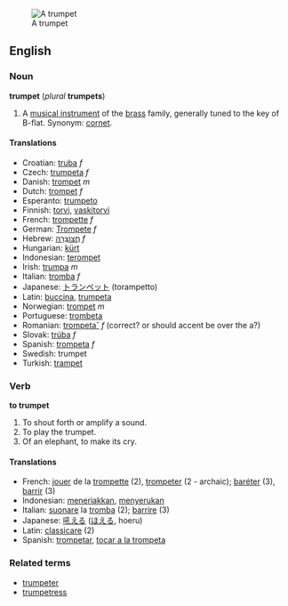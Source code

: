 [[Image:Trumpet.jpg|thumb|right|A trumpet]]
==English==
=== Noun ===
'''trumpet''' (''plural'' '''trumpets''')

# A [[musical instrument]] of the [[brass]] family, generally tuned to the key of B-flat. Synonym: [[cornet]].

====Translations====
*Croatian: [[truba]] ''f''
*Czech: [[trumpeta]] ''f''
*Danish: [[trompet]] ''m''
*Dutch: [[trompet]] ''f''
*Esperanto: [[trumpeto]]
*Finnish: [[torvi]], [[vaskitorvi]]
*French: [[trompette]] ''f''
*German: [[Trompete]] ''f''
*Hebrew: [[חצוצרה|חֲצוֹצְרָה]] ''f''
*Hungarian: [[kürt]]
*Indonesian: [[terompet]]
*Irish: [[trumpa]] ''m''
*Italian: [[tromba]] ''f''
*Japanese: [[トランペット]] (torampetto)
*Latin: [[buccina]], [[trumpeta]]
*Norwegian: [[trompet]] ''m''
*Portuguese: [[trombeta]]
*Romanian: [[trompeta˘]] ''f''  (correct?  or should accent be over the a?)
*Slovak: [[trúba]] ''f''
*Spanish: [[trompeta]] ''f''
*Swedish: trumpet
*Turkish: [[trampet]]

=== Verb ===
'''to trumpet'''
# To shout forth or amplify a sound.  <!--is this transitive?-->
# To play the trumpet.
# Of an elephant, to make its cry.

==== Translations ====
*French: [[jouer]] de la [[trompette]] (2), [[trompeter]] (2 - archaic); [[baréter]] (3), [[barrir]] (3)
*Indonesian: [[teriak|meneriakkan]], [[seru|menyerukan]]
*Italian: [[suonare]] la [[tromba]] (2); [[barrire]] (3)
*Japanese: [[吼える]] ([[ほえる]], hoeru)
*Latin: [[classicare]] (2)
*Spanish: [[trompetar]], [[tocar a la trompeta]]

===Related terms===
*[[trumpeter]]
*[[trumpetress]]